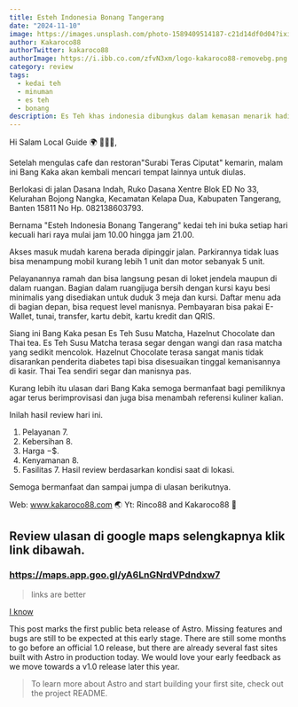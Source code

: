 ```yaml
---
title: Esteh Indonesia Bonang Tangerang
date: "2024-11-10"
image: https://images.unsplash.com/photo-1589409514187-c21d14df0d04?ixid=MnwxMjA3fDB8MHxwaG90by1wYWdlfHx8fGVufDB8fHx8&ixlib=rb-1.2.1&auto=format&fit=crop&w=1650&q=80
author: Kakaroco88
authorTwitter: kakaroco88
authorImage: https://i.ibb.co.com/zfvN3xm/logo-kakaroco88-removebg.png
category: review
tags:
  - kedai teh
  - minuman
  - es teh
  - bonang
description: Es Teh khas indonesia dibungkus dalam kemasan menarik hadir di bonang
---
```


Hi Salam Local Guide 🌍 🙋🏻‍♂️,

Setelah mengulas cafe dan restoran"Surabi Teras Ciputat" kemarin, malam ini Bang Kaka akan kembali mencari tempat lainnya untuk diulas.

Berlokasi di jalan Dasana Indah, Ruko Dasana Xentre Blok ED No 33, Kelurahan Bojong Nangka, Kecamatan Kelapa Dua, Kabupaten Tangerang, Banten 15811 No Hp. 082138603793.

Bernama "Esteh Indonesia Bonang Tangerang" kedai teh ini buka setiap hari kecuali hari raya mulai jam 10.00 hingga jam 21.00.

Akses masuk mudah karena berada dipinggir jalan. Parkirannya tidak luas bisa menampung mobil kurang lebih 1 unit dan motor sebanyak 5 unit.

Pelayanannya ramah dan bisa langsung pesan di loket jendela maupun di dalam ruangan. Bagian dalam ruangijuga bersih dengan kursi kayu besi minimalis yang disediakan untuk duduk 3 meja dan kursi. Daftar menu ada di bagian depan, bisa request level manisnya. Pembayaran bisa pakai E-Wallet, tunai, transfer, kartu debit, kartu kredit dan QRIS.

Siang ini Bang Kaka pesan Es Teh Susu Matcha, Hazelnut Chocolate dan Thai tea. Es Teh Susu Matcha terasa segar dengan wangi dan rasa matcha yang sedikit mencolok. Hazelnut Chocolate terasa sangat manis tidak disarankan penderita diabetes tapi bisa disesuaikan tinggal kemanisannya di kasir. Thai Tea sendiri segar dan manisnya pas.

Kurang lebih itu ulasan dari Bang Kaka semoga bermanfaat bagi pemiliknya agar terus berimprovisasi dan juga bisa menambah referensi kuliner kalian.

Inilah hasil review hari ini.
1. Pelayanan 7.
2. Kebersihan 8.
3. Harga $-$$.
4. Kenyamanan 8.
5. Fasilitas 7.
Hasil review berdasarkan kondisi saat di lokasi.

Semoga bermanfaat dan sampai jumpa di ulasan berikutnya.

Web: www.kakaroco88.com 🌏
Yt: Rinco88 and Kakaroco88 🚩

## Review ulasan di google maps selengkapnya klik link dibawah.

### https://maps.app.goo.gl/yA6LnGNrdVPdndxw7

> links are better

[I know](https://maps.app.goo.gl/yA6LnGNrdVPdndxw7)

This post marks the first public beta release of Astro. Missing features and bugs are still to be expected at this early stage. There are still some months to go before an official 1.0 release, but there are already several fast sites built with Astro in production today. We would love your early feedback as we move towards a v1.0 release later this year.

> To learn more about Astro and start building your first site, check out the project README.

